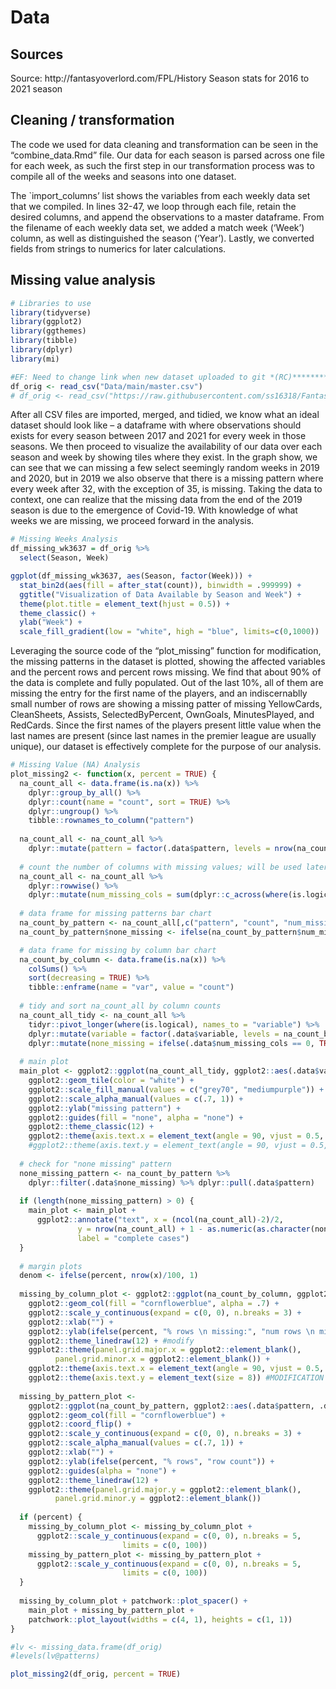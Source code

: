 # Data 

## Sources

Source: http://fantasyoverlord.com/FPL/History
Season stats for 2016 to 2021 season

## Cleaning / transformation

The code we used for data cleaning and transformation can be seen in the “combine_data.Rmd” file. Our data for each season is parsed across one file for each week, as such the first step in our transformation process was to compile all of the weeks and seasons into one dataset. 

The `import_columns’ list shows the variables from each weekly data set that we compiled. In lines 32-47, we loop through each file, retain the desired columns, and append the observations to a master dataframe. From the filename of each weekly data set, we added a match week (‘Week’) column, as well as distinguished the season (‘Year’). Lastly, we converted fields from strings to numerics for later calculations.




## Missing value analysis

```r
# Libraries to use
library(tidyverse)
library(ggplot2)
library(ggthemes)
library(tibble)
library(dplyr) 
library(mi)
```


```r
#EF: Need to change link when new dataset uploaded to git *(RC)****************
df_orig <- read_csv("Data/main/master.csv")
# df_orig <- read_csv("https://raw.githubusercontent.com/ss16318/FantasyPremierLeaguePlayerValue/main/Data/main/master.csv")
```

After all CSV files are imported, merged, and tidied, we know what an ideal dataset should look like – a dataframe with where observations should exists for every season between 2017 and 2021 for every week in those seasons. We then proceed to visualize the availability of our data over each season and week by showing tiles where they exist. In the graph show, we can see that we can missing a few select seemingly random weeks in 2019 and 2020, but in 2019 we also observe that there is a missing pattern where every week after 32, with the exception of 35, is missing. Taking the data to context, one can realize that the missing data from the end of the 2019 season is due to the emergence of Covid-19. With knowledge of what weeks we are missing, we proceed forward in the analysis.

```r
# Missing Weeks Analysis
df_missing_wk3637 = df_orig %>%
  select(Season, Week)

ggplot(df_missing_wk3637, aes(Season, factor(Week))) +
  stat_bin2d(aes(fill = after_stat(count)), binwidth = .999999) + 
  ggtitle("Visualization of Data Available by Season and Week") +
  theme(plot.title = element_text(hjust = 0.5)) + 
  theme_classic() +
  ylab("Week") +
  scale_fill_gradient(low = "white", high = "blue", limits=c(0,1000))
```

Leveraging the source code of the “plot_missing” function for modification, the missing patterns in the dataset is plotted, showing the affected variables and the percent rows and percent rows missing. We find that about 90% of the data is complete and fully populated. Out of the last 10%, all of them are missing the entry for the first name of the players, and an indiscernablly small number of rows are showing a missing patter of missing YellowCards, CleanSheets, Assists, SelectedByPercent, OwnGoals, MinutesPlayed, and RedCards. Since the first names of the players present little value when the last names are present (since last names in the premier league are usually unique), our dataset is effectively complete for the purpose of our analysis.

```r
# Missing Value (NA) Analysis
plot_missing2 <- function(x, percent = TRUE) {	
  na_count_all <- data.frame(is.na(x)) %>%	
    dplyr::group_by_all() %>%	
    dplyr::count(name = "count", sort = TRUE) %>%	
    dplyr::ungroup() %>%	
    tibble::rownames_to_column("pattern")	
  
  na_count_all <- na_count_all %>% 
    dplyr::mutate(pattern = factor(.data$pattern, levels = nrow(na_count_all):1))
  
  # count the number of columns with missing values; will be used later to determine if there's a "none missing" pattern	
  na_count_all <- na_count_all %>% 	
    dplyr::rowwise() %>%	
    dplyr::mutate(num_missing_cols = sum(dplyr::c_across(where(is.logical))))	
  
  # data frame for missing patterns bar chart	
  na_count_by_pattern <- na_count_all[,c("pattern", "count", "num_missing_cols")]
  na_count_by_pattern$none_missing <- ifelse(na_count_by_pattern$num_missing_cols == 0, TRUE, FALSE)

  # data frame for missing by column bar chart	
  na_count_by_column <- data.frame(is.na(x)) %>%	
    colSums() %>% 	
    sort(decreasing = TRUE) %>% 	
    tibble::enframe(name = "var", value = "count")	
  
  # tidy and sort na_count_all by column counts
  na_count_all_tidy <- na_count_all %>% 	
    tidyr::pivot_longer(where(is.logical), names_to = "variable") %>%	
    dplyr::mutate(variable = factor(.data$variable, levels = na_count_by_column$var))  %>% 	
    dplyr::mutate(none_missing = ifelse(.data$num_missing_cols == 0, TRUE, FALSE))	
  
  # main plot
  main_plot <- ggplot2::ggplot(na_count_all_tidy, ggplot2::aes(.data$variable, .data$pattern, fill = factor(.data$value), alpha = .data$none_missing)) +	
    ggplot2::geom_tile(color = "white") +	
    ggplot2::scale_fill_manual(values = c("grey70", "mediumpurple")) +	
    ggplot2::scale_alpha_manual(values = c(.7, 1)) +	
    ggplot2::ylab("missing pattern") +	
    ggplot2::guides(fill = "none", alpha = "none") +	
    ggplot2::theme_classic(12) + 
    ggplot2::theme(axis.text.x = element_text(angle = 90, vjust = 0.5, hjust=1)) #MODIFICATION
    #ggplot2::theme(axis.text.y = element_text(angle = 90, vjust = 0.5, hjust=1)) #MODIFICATION
  
  # check for "none missing" pattern
  none_missing_pattern <- na_count_by_pattern %>%
    dplyr::filter(.data$none_missing) %>% dplyr::pull(.data$pattern)
  
  if (length(none_missing_pattern) > 0) {	
    main_plot <- main_plot +	
      ggplot2::annotate("text", x = (ncol(na_count_all)-2)/2,	
               y = nrow(na_count_all) + 1 - as.numeric(as.character(none_missing_pattern)),	
               label = "complete cases")	
  }	
  
  # margin plots
  denom <- ifelse(percent, nrow(x)/100, 1)
  
  missing_by_column_plot <- ggplot2::ggplot(na_count_by_column, ggplot2::aes(forcats::fct_inorder(.data$var), .data$count/denom)) +	
    ggplot2::geom_col(fill = "cornflowerblue", alpha = .7) +
    ggplot2::scale_y_continuous(expand = c(0, 0), n.breaks = 3) +	
    ggplot2::xlab("") +
    ggplot2::ylab(ifelse(percent, "% rows \n missing:", "num rows \n missing:")) +	
    ggplot2::theme_linedraw(12) + #modify	
    ggplot2::theme(panel.grid.major.x = ggplot2::element_blank(),	
          panel.grid.minor.x = ggplot2::element_blank()) +
    ggplot2::theme(axis.text.x = element_text(angle = 90, vjust = 0.5, hjust=1)) + #MODIFICATION
    ggplot2::theme(axis.text.y = element_text(size = 8)) #MODIFICATION
  
  missing_by_pattern_plot <- 
    ggplot2::ggplot(na_count_by_pattern, ggplot2::aes(.data$pattern, .data$count/denom, alpha = .data$none_missing)) +
    ggplot2::geom_col(fill = "cornflowerblue") +
    ggplot2::coord_flip() +
    ggplot2::scale_y_continuous(expand = c(0, 0), n.breaks = 3) +
    ggplot2::scale_alpha_manual(values = c(.7, 1)) +
    ggplot2::xlab("") +
    ggplot2::ylab(ifelse(percent, "% rows", "row count")) +
    ggplot2::guides(alpha = "none") +
    ggplot2::theme_linedraw(12) +
    ggplot2::theme(panel.grid.major.y = ggplot2::element_blank(), 
          panel.grid.minor.y = ggplot2::element_blank())
  
  if (percent) {	
    missing_by_column_plot <- missing_by_column_plot +
      ggplot2::scale_y_continuous(expand = c(0, 0), n.breaks = 5,
                         limits = c(0, 100))	
    missing_by_pattern_plot <- missing_by_pattern_plot +
      ggplot2::scale_y_continuous(expand = c(0, 0), n.breaks = 5,
                         limits = c(0, 100))	
  }	
  
  missing_by_column_plot + patchwork::plot_spacer() + 	
    main_plot + missing_by_pattern_plot + 	
    patchwork::plot_layout(widths = c(4, 1), heights = c(1, 1))
}
```

```r
#lv <- missing_data.frame(df_orig)
#levels(lv@patterns)
```

```r
plot_missing2(df_orig, percent = TRUE)
```



